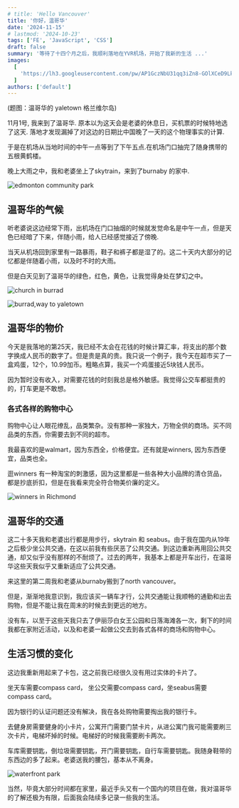 ```yaml
---
# title: 'Hello Vancouver'
title: '你好，温哥华'
date: '2024-11-15'
# lastmod: '2024-10-23'
tags: ['FE', 'JavaScript', 'CSS']
draft: false
summary: '等待了十四个月之后，我顺利落地在YVR机场，开始了我新的生活 ...'
images:
  [
    'https://lh3.googleusercontent.com/pw/AP1GczNbU31qq3iZn8-GOlXCeD9LkDqOTNDQqn_IsZtOFm9S--1VnPIFurGhYaN12e1MY8PjyDPntrdpT9sDXsOSGtVdgd4QeMaIQe_7YB-5nU8-hX3eEs3xzt-TitgRgZxOp4La7quGrLkSdTR16PvXmw9Y=w2582-h1936-s-no-gm?authuser=0',
  ]
authors: ['default']
---
```


(题图：温哥华的 yaletown 格兰维尔岛)

11月1号, 我来到了温哥华. 原本以为这天会是老婆的休息日，买机票的时候特地选了这天. 落地才发现漏掉了对这边的日期比中国晚了一天的这个物理事实的计算.

于是在机场从当地时间的中午一点等到了下午五点.在机场门口抽完了随身携带的五根黄鹤楼。

晚上大雨之中，我和老婆坐上了skytrain，来到了burnaby 的家中.

![edmonton community park](https://lh3.googleusercontent.com/pw/AP1GczNIr1oiTrimCPgfkGTx5IwPu6n4bYah0U1yJuXBXtubib7fWTzYdj6hGcL5ZzB4mrAZ6TuQOSwqZt8ixSkvh_pDAeCxyFCwT5qfuIv2CJ1aBWzHIiYxGCU53k1on1TWF4haNjqKCzZQPOb8hubY5x-L=w2644-h1984-s-no-gm?authuser=0)

## 温哥华的气候

听老婆说这边经常下雨，出机场在门口抽烟的时候就发觉命名是中午一点，但是天色已经暗了下来，伴随小雨，给人已经感觉接近了傍晚.

当天从机场回到家里有一路暴雨，鞋子和裤子都是湿了的。这二十天内大部分的记忆都是伴随着小雨，以及时不时的大雨。

但是白天见到了温哥华的绿色，红色，黄色，让我觉得身处在梦幻之中。

![church in burrad](https://lh3.googleusercontent.com/pw/AP1GczO-rmR-bbq8rSTioKURgKRCXjjjlXWXpg3I6p3cMfzsw617vDgq6ObvaYKhzHWyBgZ7bT9F_9JPOr6NZRsaYqPyS3rFHYs4rFc86oXEYCYjXyLUtdoLavzhuhPac3jVBy0xOXBdlxNxbbK9noJNApAv=w2256-h1692-s-no-gm?authuser=0)

![burrad,way to yaletown](https://lh3.googleusercontent.com/pw/AP1GczMlu0HvcuSA9DZr13TI0BEdAgkIcTxcTqinVCAOYJwJBYiMFQiekSiqxVNib9hQQ8V0zLglCuRLMMcVVROJheAUgq_ayLXLIQpBEhyDssugx54UT3T7YqQAMoiWNhFhbWT5x1__iczjnil616uyI_Pf=w2256-h1692-s-no-gm?authuser=0)

## 温哥华的物价

今天是我落地的第25天，我已经不太会在花钱的时候计算汇率，将支出的那个数字换成人民币的数字了。但是贵是真的贵。我只说一个例子，我今天在超市买了一盒鸡蛋，12个，10.99加币。粗略点算，我买一个鸡蛋接近5块钱人民币。

因为暂时没有收入，对需要花钱的时刻我总是格外敏感。我觉得公交车都挺贵的的，打车更是不敢想。

### 各式各样的购物中心

购物中心让人眼花缭乱，品类繁杂。没有那种一家独大，万物全供的商场。买不同品类的东西，你需要去到不同的超市。

我最喜欢的是walmart，因为东西全，价格便宜。还有就是winners, 因为东西便宜，品类也全。

逛winners 有一种淘宝的刺激感，因为这里都是一些各种大小品牌的清仓货品，都是抄底折扣，但是在我看来完全符合物美价廉的定义。

![winners in Richmond](https://lh3.googleusercontent.com/pw/AP1GczPNvxOAuleQ7Uh2ZQjAMbihH2H0vXOtP2nz72aGrlPRhOZZ-6WQKL4JTU1xRMdeEl6a4GZuhwGSyRsycv_uSCEBNTyJJLSPfOMngyEPl5dCOg33uAtUiXwvq98IxNaWLbyw-nS6UomQu_HSRduRopgS=w2902-h1632-s-no-gm?authuser=0)

## 温哥华的交通

这二十多天我和老婆出行都是用步行，skytrain 和 seabus。由于我在国内从19年之后极少坐公共交通，在这以前我有些厌恶了公共交通。到这边重新再用回公共交通，却又似乎没有那样的不耐烦了。过去的两年，我基本上都是开车出行，在温哥华这些天我似乎又重新适应了公共交通。

来这里的第二周我和老婆从burnaby搬到了north vancouver。

但是，渐渐地我意识到，我应该买一辆车才行，公共交通能让我顺畅的通勤和出去购物，但是不能让我在周末的时候去到更远的地方。

没有车，以至于这些天我只去了伊丽莎白女王公园和日落海滩各一次，剩下的时间我都在家附近活动，以及和老婆一起做公交去到各式各样的商场和购物中心。

## 生活习惯的变化

这边我重新用起来了卡包，这之前我已经很久没有用过实体的卡片了。

坐天车需要compass card， 坐公交需要compass card，坐seabus需要compass card。

因为银行的认证问题还没有解决，我在各处购物需要掏出我的银行卡。

去健身房需要健身的小卡片，公寓开门需要门禁卡片，从进公寓门我可能需要刷三次卡片，电梯坏掉的时候。电梯好的时候我需要刷卡两次。

车库需要钥匙，倒垃圾需要钥匙，开门需要钥匙，自行车需要钥匙。我随身鞋带的东西边的多了起来。老婆送我的腰包，基本从不离身。

![waterfront park](https://lh3.googleusercontent.com/pw/AP1GczN64JpjCdvjr9r3mH29eGcYYiRgeB7Gv-t43rPnWY7An4sBNaNuninPJKsxgPLmLLaQm-2xfnvho_NXH3w8Je-LAaeyTOn2diYE9Lc3LSOmH-FMY4vc915ptah8LlVcAbOTWRNrwkItTv-J1TnW3h1U=w1386-h1692-s-no-gm?authuser=0)

当然，毕竟大部分时间都在家里，最近手头又有一个国内的项目在做，我对温哥华的了解还极为有限，后面我会陆续多记录一些我的生活。
